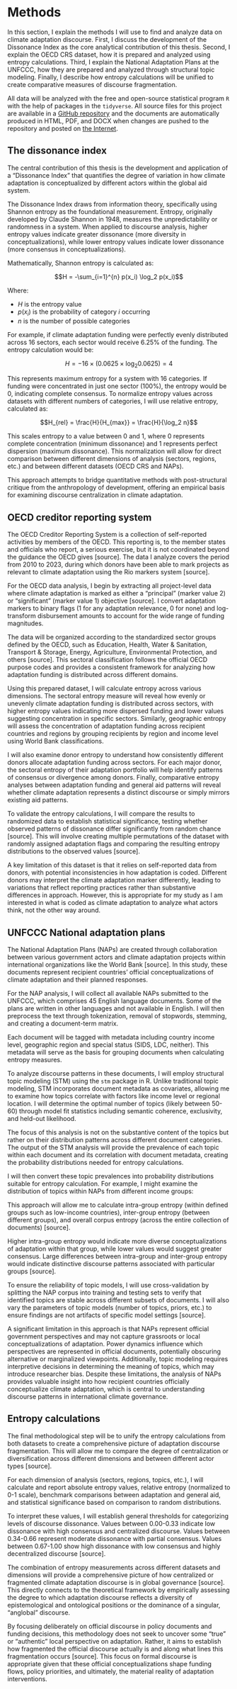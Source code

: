 # Methods {#sec-methods}

In this section, I explain the methods I will use to find and analyze data on climate adaptation discourse. First, I discuss the development of the Dissonance Index as the core analytical contribution of this thesis. Second, I explain the OECD CRS dataset, how it is prepared and analyzed using entropy calculations. Third, I explain the National Adaptation Plans at the UNFCCC, how they are prepared and analyzed through structural topic modeling. Finally, I describe how entropy calculations will be unified to create comparative measures of discourse fragmentation.

All data will be analyzed with the free and open-source statistical program `R` with the help of packages in the `tidyverse`. All source files for this project are available in a [GitHub repository](https://github.com/nilsnerhus/oppgave) and the documents are automatically produced in HTML, PDF, and DOCX when changes are pushed to the repository and posted on [the Internet](https://nilsnerhus.github.io/oppgave/).

## The dissonance index

The central contribution of this thesis is the development and application of a "Dissonance Index" that quantifies the degree of variation in how climate adaptation is conceptualized by different actors within the global aid system.

The Dissonance Index draws from information theory, specifically using Shannon entropy as the foundational measurement. Entropy, originally developed by Claude Shannon in 1948, measures the unpredictability or randomness in a system. When applied to discourse analysis, higher entropy values indicate greater dissonance (more diversity in conceptualizations), while lower entropy values indicate lower dissonance (more consensus in conceptualizations).

Mathematically, Shannon entropy is calculated as:

$$H = -\sum_{i=1}^{n} p(x_i) \log_2 p(x_i)$$

Where:

-   $H$ is the entropy value
-   $p(x_i)$ is the probability of category $i$ occurring
-   $n$ is the number of possible categories

For example, if climate adaptation funding were perfectly evenly distributed across 16 sectors, each sector would receive 6.25% of the funding. The entropy calculation would be:

$$H = -16 \times (0.0625 \times \log_2 0.0625) = 4$$

This represents maximum entropy for a system with 16 categories. If funding were concentrated in just one sector (100%), the entropy would be 0, indicating complete consensus. To normalize entropy values across datasets with different numbers of categories, I will use relative entropy, calculated as:

$$H_{rel} = \frac{H}{H_{max}} = \frac{H}{\log_2 n}$$

This scales entropy to a value between 0 and 1, where 0 represents complete concentration (minimum dissonance) and 1 represents perfect dispersion (maximum dissonance). This normalization will allow for direct comparison between different dimensions of analysis (sectors, regions, etc.) and between different datasets (OECD CRS and NAPs).

This approach attempts to bridge quantitative methods with post-structural critique from the anthropology of development, offering an empirical basis for examining discourse centralization in climate adaptation.

## OECD creditor reporting system

The OECD Creditor Reporting System is a collection of self-reported activities by members of the OECD. This reporting is, to the member states and officials who report, a serious exercise, but it is not coordinated beyond the guidance the OECD gives [source]. The data I analyze covers the period from 2010 to 2023, during which donors have been able to mark projects as relevant to climate adaptation using the Rio markers system [source].

For the OECD data analysis, I begin by extracting all project-level data where climate adaptation is marked as either a "principal" (marker value 2) or "significant" (marker value 1) objective [source]. I convert adaptation markers to binary flags (1 for any adaptation relevance, 0 for none) and log-transform disbursement amounts to account for the wide range of funding magnitudes.

The data will be organized according to the standardized sector groups defined by the OECD, such as Education, Health, Water & Sanitation, Transport & Storage, Energy, Agriculture, Environmental Protection, and others [source]. This sectoral classification follows the official OECD purpose codes and provides a consistent framework for analyzing how adaptation funding is distributed across different domains.

Using this prepared dataset, I will calculate entropy across various dimensions. The sectoral entropy measure will reveal how evenly or unevenly climate adaptation funding is distributed across sectors, with higher entropy values indicating more dispersed funding and lower values suggesting concentration in specific sectors. Similarly, geographic entropy will assess the concentration of adaptation funding across recipient countries and regions by grouping recipients by region and income level using World Bank classifications.

I will also examine donor entropy to understand how consistently different donors allocate adaptation funding across sectors. For each major donor, the sectoral entropy of their adaptation portfolio will help identify patterns of consensus or divergence among donors. Finally, comparative entropy analyses between adaptation funding and general aid patterns will reveal whether climate adaptation represents a distinct discourse or simply mirrors existing aid patterns.

To validate the entropy calculations, I will compare the results to randomized data to establish statistical significance, testing whether observed patterns of dissonance differ significantly from random chance [source]. This will involve creating multiple permutations of the dataset with randomly assigned adaptation flags and comparing the resulting entropy distributions to the observed values [source].

A key limitation of this dataset is that it relies on self-reported data from donors, with potential inconsistencies in how adaptation is coded. Different donors may interpret the climate adaptation marker differently, leading to variations that reflect reporting practices rather than substantive differences in approach. However, this is appropriate for my study as I am interested in what is coded as climate adaptation to analyze what actors think, not the other way around.

## UNFCCC National adaptation plans

The National Adaptation Plans (NAPs) are created through collaboration between various government actors and climate adaptation projects within international organizations like the World Bank [source]. In this study, these documents represent recipient countries' official conceptualizations of climate adaptation and their planned responses.

For the NAP analysis, I will collect all available NAPs submitted to the UNFCCC, which comprises 45 English language documents. Some of the plans are written in other languages and not available in English. I will then preprocess the text through tokenization, removal of stopwords, stemming, and creating a document-term matrix.

Each document will be tagged with metadata including country income level, geographic region and special status (SIDS, LDC, neither). This metadata will serve as the basis for grouping documents when calculating entropy measures.

To analyze discourse patterns in these documents, I will employ structural topic modeling (STM) using the `stm` package in R. Unlike traditional topic modeling, STM incorporates document metadata as covariates, allowing me to examine how topics correlate with factors like income level or regional location. I will determine the optimal number of topics (likely between 50-60) through model fit statistics including semantic coherence, exclusivity, and held-out likelihood.

The focus of this analysis is not on the substantive content of the topics but rather on their distribution patterns across different document categories. The output of the STM analysis will provide the prevalence of each topic within each document and its correlation with document metadata, creating the probability distributions needed for entropy calculations.

I will then convert these topic prevalences into probability distributions suitable for entropy calculation. For example, I might examine the distribution of topics within NAPs from different income groups:

This approach will allow me to calculate intra-group entropy (within defined groups such as low-income countries), inter-group entropy (between different groups), and overall corpus entropy (across the entire collection of documents) [source].

Higher intra-group entropy would indicate more diverse conceptualizations of adaptation within that group, while lower values would suggest greater consensus. Large differences between intra-group and inter-group entropy would indicate distinctive discourse patterns associated with particular groups [source].

To ensure the reliability of topic models, I will use cross-validation by splitting the NAP corpus into training and testing sets to verify that identified topics are stable across different subsets of documents. I will also vary the parameters of topic models (number of topics, priors, etc.) to ensure findings are not artifacts of specific model settings [source].

A significant limitation in this approach is that NAPs represent official government perspectives and may not capture grassroots or local conceptualizations of adaptation. Power dynamics influence which perspectives are represented in official documents, potentially obscuring alternative or marginalized viewpoints. Additionally, topic modeling requires interpretive decisions in determining the meaning of topics, which may introduce researcher bias. Despite these limitations, the analysis of NAPs provides valuable insight into how recipient countries officially conceptualize climate adaptation, which is central to understanding discourse patterns in international climate governance.

## Entropy calculations

The final methodological step will be to unify the entropy calculations from both datasets to create a comprehensive picture of adaptation discourse fragmentation. This will allow me to compare the degree of centralization or diversification across different dimensions and between different actor types [source].

For each dimension of analysis (sectors, regions, topics, etc.), I will calculate and report absolute entropy values, relative entropy (normalized to 0-1 scale), benchmark comparisons between adaptation and general aid, and statistical significance based on comparison to random distributions.

To interpret these values, I will establish general thresholds for categorizing levels of discourse dissonance. Values between 0.00-0.33 indicate low dissonance with high consensus and centralized discourse. Values between 0.34-0.66 represent moderate dissonance with partial consensus. Values between 0.67-1.00 show high dissonance with low consensus and highly decentralized discourse [source].

The combination of entropy measurements across different datasets and dimensions will provide a comprehensive picture of how centralized or fragmented climate adaptation discourse is in global governance [source]. This directly connects to the theoretical framework by empirically assessing the degree to which adaptation discourse reflects a diversity of epistemological and ontological positions or the dominance of a singular, "anglobal" discourse.

By focusing deliberately on official discourse in policy documents and funding decisions, this methodology does not seek to uncover some "true" or "authentic" local perspective on adaptation. Rather, it aims to establish how fragmented the official discourse actually is and along what lines this fragmentation occurs [source]. This focus on formal discourse is appropriate given that these official conceptualizations shape funding flows, policy priorities, and ultimately, the material reality of adaptation interventions.
